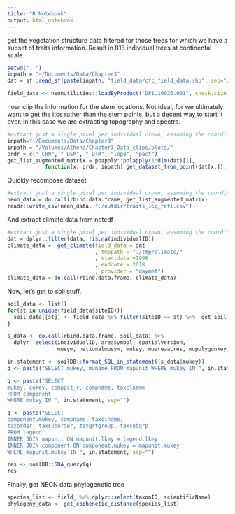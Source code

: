 ```yaml
---
title: "R Notebook"
output: html_notebook
---
```


get the vegetation structure data filtered for those trees for which we have a subset of traits information. Result in 813 individual trees at continental scale
```r
setwd("..")
inpath = "~/Documents/Data/Chapter3"
dat = sf::read_sf(paste(inpath, "field_data/cfc_field_data.shp", sep="/"))
```
```r
field_data <- neonUtilities::loadByProduct("DP1.10026.001", check.size = F)

```
now, clip the information for the stem locations. Not ideal, for we ultimately want to get the itcs rather than 
the stem points, but a decent way to start it over. in this case we are extracting topography and spectra.

```r
#extract just a single pixel per individual crown, assuming the coordinates hit the crown
inpath="~/Documents/Data/Chapter3"
inpath = "/Volumes/Athena/Chapter3_Data_clips/plots/"
prdr = c("_CHM", "_DSM", "_DTM", "lope", "pect")
get_list_augmented_matrix = pbapply::pblapply(1:dim(dat)[1], 
            function(x, prdr, inpath) get_dataset_from_point(dat[x,]),  prdr = prdr, inpath= inpath)

```

Quickly recompose dataset

```r
#extract just a single pixel per individual crown, assuming the coordinates hit the crown
neon_data = do.call(rbind.data.frame, get_list_augmented_matrix)
readr::write_csv(neon_data, "./outdir/traits_16p_refl.csv")
```

And extract climate data from netcdf

```r
#extract just a single pixel per individual crown, assuming the coordinates hit the crown
dat = dplyr::filter(data, !is.na(individualID))
climate_data =  get_climate(field_data = dat
                            , tmppath = "./tmp/climate/"
                            , startdate =1998
                            , enddate = 2018
                            , provider = "daymet")
climate_data = do.call(rbind.data.frame, climate_data)
```
Now, let's get to soil stuff. 
```r
soil_data <- list()
for(st in unique(field_data$siteID)){
  soil_data[[st]] <- field_data %>% filter(siteID == st) %>%  get_soil_features
}

s_data <- do.call(rbind.data.frame, soil_data) %>%
  dplyr::select(individualID, areasymbol, spatialversion, 
                musym, nationalmusym, mukey, muareaacres, mupolygonkey, geometry)

in.statement <- soilDB::format_SQL_in_statement((s_data$mukey))
q <- paste("SELECT mukey, muname FROM mapunit WHERE mukey IN ", in.statement, sep="")

q <- paste("SELECT 
mukey, cokey, comppct_r, compname, taxclname
FROM component
WHERE mukey IN ", in.statement, sep="")

q <- paste("SELECT 
component.mukey, compname, taxclname, 
taxorder, taxsuborder, taxgrtgroup, taxsubgrp
FROM legend
INNER JOIN mapunit ON mapunit.lkey = legend.lkey
INNER JOIN component ON component.mukey = mapunit.mukey
WHERE mapunit.mukey IN ", in.statement, sep="")

res <- soilDB::SDA_query(q)
res
```

Finally, get NEON data phylogenetic tree
```r
species_list <- field_ %>% dplyr::select(taxonID, scientificName)
phylogeny_data <- get_cophenetic_distance(species_list)

```



